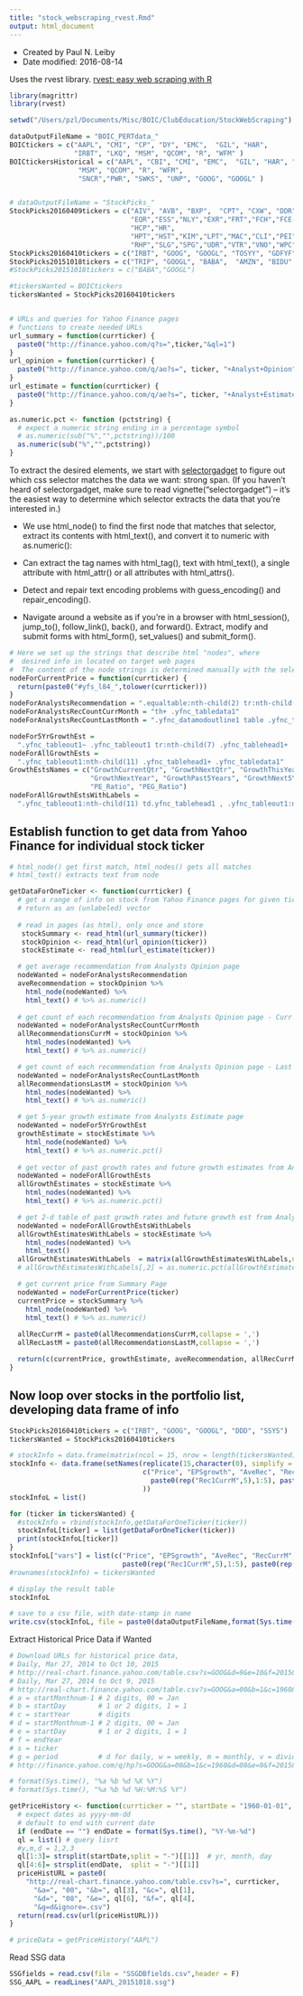 ```yaml
---
title: "stock_webscraping_rvest.Rmd"
output: html_document
---
```


- Created by Paul N. Leiby
- Date modified: 2016-08-14

Uses the rvest library.
[rvest: easy web scraping with R](http://blog.rstudio.org/2014/11/24/rvest-easy-web-scraping-with-r/)

```r
library(magrittr)
library(rvest)

setwd("/Users/pzl/Documents/Misc/BOIC/ClubEducation/StockWebScraping")

dataOutputFileName = "BOIC_PERTdata_"
BOICtickers = c("AAPL", "CMI", "CP", "DY", "EMC",  "GIL", "HAR",
                "IRBT", "LKQ", "MSM", "QCOM", "R", "WFM" )
BOICtickersHistorical = c("AAPL", "CBI", "CMI", "EMC",  "GIL", "HAR", "LKQ",
                 "MSM", "QCOM", "R", "WFM",
                 "SNCR","PWR", "SWKS", "UNP", "GOOG", "GOOGL" )


# dataOutputFileName = "StockPicks_"
StockPicks20160409tickers = c("AIV", "AVB", "BXP",  "CPT", "CXW", "DDR", "DLR", "DRE",
                              "EQR","ESS","NLY","EXR","FRT","FCH","FCE-A","GEO","GGP",
                              "HCP","HR",
                              "HPT","HST","KIM","LPT","MAC","CLI","PEI","PLD","PSA","O",
                              "RHP","SLG","SPG","UDR","VTR","VNO","WPC","WRE","WRI","HCN")
StockPicks20160410tickers = c("IRBT", "GOOG", "GOOGL", "TOSYY", "GDFYF", "DDD", "ARCM")
StockPicks20151018tickers = c("TRIP", "GOOGL", "BABA",  "AMZN", "BIDU", "EBAY", "Z")
#StockPicks20151018tickers = c("BABA","GOOGL")

#tickersWanted = BOICtickers
tickersWanted = StockPicks20160410tickers


# URLs and queries for Yahoo Finance pages
# functions to create needed URLs
url_summary = function(currticker) {
  paste0("http://finance.yahoo.com/q?s=",ticker,"&ql=1") 
}
url_opinion = function(currticker) {
  paste0("http://finance.yahoo.com/q/ao?s=", ticker, "+Analyst+Opinion")
}
url_estimate = function(currticker) {
  paste0("http://finance.yahoo.com/q/ae?s=", ticker, "+Analyst+Estimates")
}

as.numeric.pct <- function (pctstring) {
  # expect a numeric string ending in a percentage symbol
  # as.numeric(sub("%","",pctstring))/100
  as.numeric(sub("%","",pctstring))
}

```

To extract the desired elements, we start with [selectorgadget](http://selectorgadget.com/) to figure out which css selector matches the data we want: strong span. (If you haven’t heard of selectorgadget, make sure to read vignette("selectorgadget") – it’s the easiest way to determine which selector extracts the data that you’re interested in.) 

- We use html_node() to find the first node that matches that selector, extract its contents with html_text(), and convert it to numeric with as.numeric():

- Can extract the tag names with html_tag(), text with html_text(), a single attribute with html_attr() or all attributes with html_attrs().

- Detect and repair text encoding problems with guess_encoding() and repair_encoding().

- Navigate around a website as if you’re in a browser with html_session(), jump_to(), follow_link(), back(), and forward(). Extract, modify and submit forms with html_form(), set_values() and submit_form().

```r
# Here we set up the strings that describe html "nodes", where
#  desired info in located on target web pages
#  The content of the node strings is determined manually with the selectorgadget browser add-in.
nodeForCurrentPrice = function(currticker) {
  return(paste0("#yfs_l84_",tolower(currticker)))
}
nodeForAnalystsRecommendation = ".equaltable:nth-child(2) tr:nth-child(1) .yfnc_tabledata1"
nodeForAnalystsRecCountCurrMonth = "th+ .yfnc_tabledata1"
nodeForAnalystsRecCountLastMonth = ".yfnc_datamodoutline1 table .yfnc_tabledata1:nth-child(3)"

nodeFor5YrGrowthEst = 
  ".yfnc_tableout1~ .yfnc_tableout1 tr:nth-child(7) .yfnc_tablehead1+ .yfnc_tabledata1"
nodeForAllGrowthEsts = 
  ".yfnc_tableout1:nth-child(11) .yfnc_tablehead1+ .yfnc_tabledata1"
GrowthEstsNames = c("GrowthCurrentQtr", "GrowthNextQtr", "GrowthThisYear",
                    "GrowthNextYear", "GrowthPast5Years", "GrowthNext5Years",
                    "PE_Ratio", "PEG_Ratio")
nodeForAllGrowthEstsWithLabels = 
  ".yfnc_tableout1:nth-child(11) td.yfnc_tablehead1 , .yfnc_tableout1:nth-child(11) .yfnc_tablehead1+ .yfnc_tabledata1" # 2-d table
```

Establish function to get data from Yahoo Finance for individual stock ticker
-----------------------------

```r
# html_node() get first match, html_nodes() gets all matches
# html_text() extracts text from node

getDataForOneTicker <- function(currticker) {
  # get a range of info on stock from Yahoo Finance pages for given ticker,
  # return as an (unlabeled) vector
  
  # read in pages (as html), only once and store
   stockSummary <- read_html(url_summary(ticker))
   stockOpinion <- read_html(url_opinion(ticker))
   stockEstimate <- read_html(url_estimate(ticker))

  # get average recommendation from Analysts Opinion page
  nodeWanted = nodeForAnalystsRecommendation
  aveRecommendation = stockOpinion %>% 
    html_node(nodeWanted) %>%
    html_text() # %>% as.numeric()
  
  # get count of each recommendation from Analysts Opinion page - Curr Month
  nodeWanted = nodeForAnalystsRecCountCurrMonth
  allRecommendationsCurrM = stockOpinion %>% 
    html_nodes(nodeWanted) %>%
    html_text() # %>% as.numeric()

  # get count of each recommendation from Analysts Opinion page - Last Month
  nodeWanted = nodeForAnalystsRecCountLastMonth
  allRecommendationsLastM = stockOpinion %>% 
    html_nodes(nodeWanted) %>%
    html_text() # %>% as.numeric()

  # get 5-year growth estimate from Analysts Estimate page
  nodeWanted = nodeFor5YrGrowthEst
  growthEstimate = stockEstimate %>%
    html_node(nodeWanted) %>%
    html_text() # %>% as.numeric.pct()
  
  # get vector of past growth rates and future growth estimates from Analysts Estimate page
  nodeWanted = nodeForAllGrowthEsts
  allGrowthEstimates = stockEstimate %>%
    html_nodes(nodeWanted) %>%
    html_text() # %>% as.numeric.pct()

  # get 2-d table of past growth rates and future growth est from Analysts Estimate page
  nodeWanted = nodeForAllGrowthEstsWithLabels
  allGrowthEstimatesWithLabels = stockEstimate %>%
    html_nodes(nodeWanted) %>%
    html_text() 
  allGrowthEstimatesWithLabels  = matrix(allGrowthEstimatesWithLabels,ncol=2, byrow = T) 
  # allGrowthEstimatesWithLabels[,2] = as.numeric.pct(allGrowthEstimatesWithLabels[,2])

  # get current price from Summary Page  
  nodeWanted = nodeForCurrentPrice(ticker)
  currentPrice = stockSummary %>%
    html_node(nodeWanted) %>%
    html_text() # %>% as.numeric()
  
  allRecCurrM = paste0(allRecommendationsCurrM,collapse = ',')
  allRecLastM = paste0(allRecommendationsLastM,collapse = ',')

  return(c(currentPrice, growthEstimate, aveRecommendation, allRecCurrM, allRecLastM, allRecommendationsCurrM, allRecommendationsLastM))
}

```

Now loop over stocks in the portfolio list, developing data frame of info
-------------

```r
StockPicks20160410tickers = c("IRBT", "GOOG", "GOOGL", "DDD", "SSYS")  # ARCM
tickersWanted = StockPicks20160410tickers

# stockInfo = data.frame(matrix(ncol = 15, nrow = length(tickersWanted)))
stockInfo <- data.frame(setNames(replicate(15,character(0), simplify = F), 
                                 c("Price", "EPSgrowth", "AveRec", "RecCurrM", "RecLastM", 
                                   paste0(rep("Rec1CurrM",5),1:5), paste0(rep("Rec1LastM",5),1:5))
                                 ))
stockInfoL = list()

for (ticker in tickersWanted) {
  #stockInfo = rbind(stockInfo,getDataForOneTicker(ticker))
  stockInfoL[ticker] = list(getDataForOneTicker(ticker))
  print(stockInfoL[ticker])
}
stockInfoL["vars"] = list(c("Price", "EPSgrowth", "AveRec", "RecCurrM", "RecLastM",
                            paste0(rep("Rec1CurrM",5),1:5), paste0(rep("Rec1LastM",5),1:5)))
#rownames(stockInfo) = tickersWanted

# display the result table
stockInfoL

# save to a csv file, with date-stamp in name
write.csv(stockInfoL, file = paste0(dataOutputFileName,format(Sys.time(), "%Y-%m-%d"),".csv"))
```

Extract Historical Price Data if Wanted

``` r
# Download URLs for historical price data, 
# Daily, Mar 27, 2014 to Oct 10, 2015
# http://real-chart.finance.yahoo.com/table.csv?s=GOOG&d=9&e=10&f=2015&g=d&a=2&b=27&c=2014&ignore=.csv
# Daily, Mar 27, 2014 to Oct 9, 2015
# http://real-chart.finance.yahoo.com/table.csv?s=GOOG&a=00&b=1&c=1960&d=08&e=9&f=2015&g=d&ignore=.csv
# a = startMonthnum-1 # 2 digits, 00 = Jan
# b = startDay        # 1 or 2 digits, 1 = 1
# c = startYear       # digits
# d = startMonthnum-1 # 2 digits, 00 = Jan 
# e = startDay        # 1 or 2 digits, 1 = 1
# f = endYear
# s = ticker
# g = period          # d for daily, w = weekly, m = monthly, v = dividends_only
# http://finance.yahoo.com/q/hp?s=GOOG&a=00&b=1&c=1960&d=08&e=9&f=2015&g=d

# format(Sys.time(), "%a %b %d %X %Y")
# format(Sys.time(), "%a %b %d %H:%M:%S %Y")

getPriceHistory <- function(currticker = "", startDate = "1960-01-01", endDate="") {
  # expect dates as yyyy-mm-dd
  # default to end with current date
  if (endDate == "") endDate = format(Sys.time(), "%Y-%m-%d")
  ql = list() # query lisrt
  #y,m,d = 1,2,3
  ql[1:3]= strsplit(startDate,split = "-")[[1]]  # yr, month, day
  ql[4:6]= strsplit(endDate,  split = "-")[[1]]
  priceHistURL = paste0(
    "http://real-chart.finance.yahoo.com/table.csv?s=", currticker,
      "&a=", "00", "&b=", ql[3], "&c=", ql[1], 
      "&d=", "08", "&e=", ql[6], "&f=", ql[4],
      "&g=d&ignore=.csv")
  return(read.csv(url(priceHistURL)))
}

# priceData = getPriceHistory("AAPL")
```

Read SSG data

```r
SSGfields = read.csv(file = "SSGDBfields.csv",header = F)
SSG_AAPL = readLines("AAPL_20151018.ssg")
```

